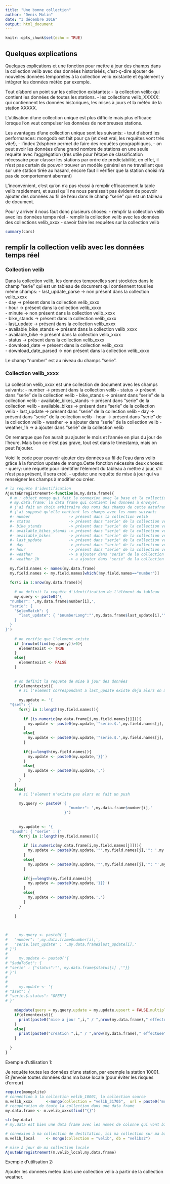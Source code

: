 ```yaml
---
title: "Une bonne collection"
author: "Denis Molin"
date: "3 décembre 2016"
output: html_document
---
```


```r
knitr::opts_chunk$set(echo = TRUE)
```

## Quelques explications

Quelques explications et une fonction pour mettre à jour des champs dans la collection velib avec des données historiséés, c'est-ç-dire ajouter de nouvelles données temporelles à la collection velib existante et également y intègrer les données météo par exemple.

Tout d'abord un point sur les collection existantes:
- la collection velib: qui contient les données de toutes les stations.
- les collections velib_XXXXX: qui contiennent les données historiques, les mises à jours et la météo de la station XXXXX. 

L'utilisation d'une collection unique est plus difficile mais plus efficace lorsque l'on veut compulser les données de nombreuses stations. 

Les avantages d'une collection unique sont les suivants:
- tout d'abord les performances: mongodb est fait pour ça (et c'est vrai, les requêtes vont très vite!),
- l'index 2dsphere permet de faire des requêtes geographiques,
- on peut avoir les données d'une grand nombre de stations en une seule requête avec l'aggrégation (très utile pour l'étape de classification nécessaire pour classer les stations par ordre de predictabilité, en effet, il n'est pas certain de pouvoir trouver un modèle général en ne travaillant que sur une station tirée au hasard, encore faut il vérifier que la station choisi n'a pas de comportement aberrant)

L'inconvénient, c'est qu'on n'a pas réussi à remplir efficacement la table velib rapidement, et aussi qu'il ne nous paraissait pas évident de pouvoir ajouter des données au fil de l'eau dans le champ "serie" qui est un tableau de document.

Pour y arriver il nous faut donc plusieurs choses:
- remplir la collection velib avec les données temps réel
- remplir la collection velib avec les données des collections velib_xxxx
- savoir faire les requêtes sur la collection velib

```r
summary(cars)
```

## remplir la collection velib avec les données temps réel

### Collection velib

Dans la collection velib, les données temporelles sont stockées dans le champ "serie" qui est un tableau de document qui contiennent tous les même champs:
- last_update_parse       -> non présent dans la collection velib_xxxx  
- day                     -> présent dans la collection velib_xxxx  
- hour                    -> présent dans la collection velib_xxxx  
- minute                  -> non présent dans la collection velib_xxxx  
- bike_stands             -> présent dans la collection velib_xxxx  
- last_update             -> présent dans la collection velib_xxxx  
- available_bike_stands   -> présent dans la collection velib_xxxx  
- available_bike          -> présent dans la collection velib_xxxx  
- status                  -> présent dans la collection velib_xxxx  
- download_date           -> présent dans la collection velib_xxxx  
- download_date_parsed    -> non présent dans la collection velib_xxxx  

Le champ "number" est au niveau du champs "serie".

### Collection velib_xxxx

La collection velib_xxxx est une collection de document avec les champs suivants:
- number                 -> présent dans la collection velib
- status                 -> présent dans "serie" de la collection velib
- bike_stands            -> présent dans "serie" de la collection velib
- available_bikes_stands -> présent dans "serie" de la collection velib
- available_bikes        -> présent dans "serie" de la collection velib
- last_update            -> présent dans "serie" de la collection velib
- day                    -> présent dans "serie" de la collection velib
- hour                   -> présent dans "serie" de la collection velib
- weather                -> a ajouter dans "serie" de la collection velib
- weather_1h             -> a ajouter dans "serie" de la collection velib

On remarque que l'on aurait pu ajouter le mois et l'année en plus du jour de l'heure. Mais bon ce n'est pas grave, tout est dans le timestamp, mais on peut l'ajouter.

Voici le code pour pouvoir ajouter des données au fil de l'eau dans velib grâce à la fonction update de mongo.Cette fonction nécessite deux choses:
- query: une requête pour identifier l'élement du tableau à mettre à jour, s'il n'est pas présent, il sera créé.
- update: une requête de mise à jour qui va renseigner les champs à modifier ou créer.


```r

# la requête d'identification
AjouteEnregistrement<-function(m,my.data.frame){
  # m : object mongo qui fait la connexion avec la base et la collection velib, donc celle qui contien toutes les stations et le champ tableau de document "serie"
  # my.data.frame: la data frame qui contient les données à envoyer.
  # j'ai fait un choix arbitraire des noms des champs de cette dataframe
  # j'ai supposé qu'elle contient les champs avec les noms suivant:
  #- number                 -> présent dans la collection velib
  #- status                 -> présent dans "serie" de la collection velib
  #- bike_stands            -> présent dans "serie" de la collection velib
  #- available_bikes_stands -> présent dans "serie" de la collection velib
  #- available_bikes        -> présent dans "serie" de la collection velib
  #- last_update            -> présent dans "serie" de la collection velib
  #- day                    -> présent dans "serie" de la collection velib
  #- hour                   -> présent dans "serie" de la collection velib
  #- weather                -> a ajouter dans "serie" de la collection velib
  #- weather_1h             -> a ajouter dans "serie" de la collection velib
  
  my.field.names <- names(my.data.frame)
  my.field.names <- my.field.names[which(!my.field.names=="number")]
  
  for(i in 1:nrow(my.data.frame)){  
    
    # on definit la requête d'identification de l'élément du tableau
    my.query <- paste0('{
  "number": ',my.data.frame$number[i],',
  "serie": {
    "$elemMatch": {
      "last_update": { "$numberLong":"',my.data.frame$last_update[i],'"}
    }
  }
}')
    
    # on verifie que l'element existe
    if (nrow(m$find(my.query))>0){
      elementexist <- TRUE
    }
    else{
      elementexist <- FALSE
    }
      
    
    # on definit la requete de mise à jour des données
    if(elementexist){
      # si l'element correspondant a last_update existe deja alors on met a jour avec l'instruction set
      
      my.update <- '{
  "$set": {'
      for(j in 1:length(my.field.names)){
        
        if (is.numeric(my.data.frame[i,my.field.names[j]])){
          my.update <- paste0(my.update,'"serie.$.',my.field.names[j],'": ',my.data.frame[i,my.field.names[j]])
        }
        else{
          my.update <- paste0(my.update,'"serie.$.',my.field.names[j],'": "',my.data.frame[i,my.field.names[j]],'"')
        }
        
        if(j==length(my.field.names)){
          my.update <- paste0(my.update,'}}')
        }
        else{
          my.update <- paste0(my.update,',')
        }
      }
    }
    else{
      # si l'element n'existe pas alors on fait un push

      my.query <- paste0('{
                            "number": ',my.data.frame$number[i],'
                          }')
      
      
      my.update <- '{
  "$push": { "serie" : {'
      for(j in 1:length(my.field.names)){
        
        if (is.numeric(my.data.frame[i,my.field.names[j]])){
          my.update <- paste0(my.update,'"',my.field.names[j],'": ',my.data.frame[i,my.field.names[j]])
        }
        else{
          my.update <- paste0(my.update,'"',my.field.names[j],'": "',my.data.frame[i,my.field.names[j]],'"')
        }
        
        if(j==length(my.field.names)){
          my.update <- paste0(my.update,'}}}')
        }
        else{
          my.update <- paste0(my.update,',')
        }
      }
      
    }
    
    
    
#     my.query <- paste0('{
#   "number": ',my.data.frame$number[i],',
#   "serie.last_update" : ',my.data.frame$last_update[i],'
# }')
#     
#     my.update <- paste0('{
# "$addToSet": {
# "serie" : {"status":"', my.data.frame$status[i] ,'"}}
# }')
#     
#     
#     my.update <- '{
# "$set": {
# "serie.$.status": "OPEN"}
# }'
    
    m$update(query = my.query,update = my.update,upsert = FALSE,multiple = FALSE)
    if(elementexist){
      print(paste0("mise a jour ",i," / ",nrow(my.data.frame)," effectuee"))
    }
    else{
      print(paste0("creation ",i," / ",nrow(my.data.frame)," effectuee"))
    }
    
  }
}


```

Exemple d'utilisation 1:

Je requête toutes les données d'une station, par exemple la station 10001.
Et j'envoie toutes données dans ma base locale (pour éviter les risques d'erreur)

```r
require(mongolite)
# connection à la collection velib_10001, la collection source
m.velib_xxxx      <-mongo(collection = "velib_31705",  url = paste0("mongodb://",my.env$user_mongo,":",my.env$pwd_mongo,"@thinkr.fr/velib"),verbose = TRUE, db = "velib")
# recupération de toute la collection dans une data frame
my.data.frame <- m.velib_xxxx$find("{}")

str(my.data)
# my.data est bien une data frame avec les nomes de colonne qui vont bien

# connexion à ma collection de destitation, ici ma collection sur ma base locale
m.velib_local     <- mongo(collection = "velib", db = "velibs2")

# mise à jour de ma collection locale
AjouteEnregistrement(m.velib_local,my.data.frame)

```


Exemple d'utilisation 2:

Ajouter les donnees meteo dans une collection velib a partir de la collection weather.

```r

```


